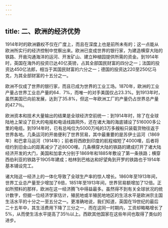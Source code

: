 ```yaml
---
---
---
```

title: 二、欧洲的经济优势
---



1914年时的欧洲霸权不仅在广度上，而且在深度上也是前所未有的；这一点能从欧洲所实行的经济控制中觉察出来。欧洲已变成世界的银行家，为建造横穿大陆的铁路、开凿沟通海洋的运河、开发矿山、建立种植园提供所需的资金。到1914年时，英国在海外的投资已达40亿英镑，占其全部国民财富的四分之一；法国的投资达450亿法郎，相当于其国民财富的六分之一；德国的投资达220至250亿马克，为其全部财富的十五分之一。

欧洲不仅成了世界的银行家，而且已成为世界的工业工场。1870年，欧洲的工业产量占世界工业总产量的64．7%，而唯一的对手美国仅占23.3%。到1913年时，虽然美国已向前发展，达到了35.8%，但这一年欧洲工厂的产量仍占世界总产量的47.7％。

欧洲资本和技术大量输出的结果是全球经济空前统一：到1914年时，除了在全球陆地上架设了巨大的电报和电话线路网外，还在诸大海的海底铺设了516000多公里的电缆。到1914年时，已有总吨位为5000万吨的3万多艘船只装载货物往返于世界各地。几条运河的开凿便利了世界贸易，其中最重要的是苏伊士运河（1869年）和巴拿马运河（1914年）；前者将西欧到印度的航程缩短了4000哩，后者将纽约到旧金山的距离减少了近80O0哩。几条横穿大陆的铁路的建成打开了诸大陆经济开发的大门，美国和加拿大分别于1869年和1885年敷设了第一条铁路；横穿西伯利亚的铁路于19O5年建成；柏林到巴格达和好望角到开罗的铁路也于1914年基本铺设完工。

诸大陆这一经济上的一体化导致了全球生产率的惊人增长。1860年至1913年间，世界工业总产量至少增加了6倍，1851年至1913年间，世界贸易额增加了12倍。正如所预料的那样，欧洲在这一经济腾飞中得益最多。虽然得不到有关全球状况的统计数字，但据一位经济学家估计，殖民地或半殖民地地区的生活水平是欧洲宗主国生活水平的十分之一至五分之一。更准确地说，我们知道，英国在19世纪的最后二十五年中，其生活费用下降了三分之一，而在这同一时期内，工资却略略增长了5%，从而使生活水平提高了35％以上。西欧其他国家在这些年间也取得了类似的进步。